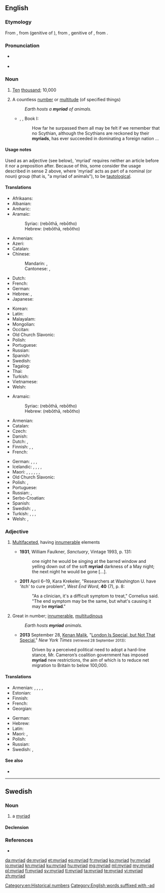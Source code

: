 ==English==
{{was wotd|2009|September|5}}
{{wikipedia}}

===Etymology===
From {{etyl|fr|en}} {{m|fr|myriade}}, from {{etyl|LL.|en}} {{m|la|myriadis}} (genitive of {{m|la|myrias}}), from {{etyl|grc|en}} {{m|grc|μυριάδος}}, genitive of {{m|grc|μυριάς||number of 10,000}}, from {{m|grc|μυρίος||numberless, countless, infinite}}.

===Pronunciation===
* {{a|UK}} {{IPA|/ˈmɪɹiad/|/ˈmɪɹɪəd/|lang=en}}
* {{a|US}} {{IPA|/ˈmɪ.ɹi.æd/|/ˈmɪ.ɹi.əd/|lang=en}}

===Noun===
{{en-noun}}

# {{lb|en|now|_|historical}} [[ten|Ten]] [[thousand]]; 10,000 {{defdate|from 16th c.}}
# A countless [[number]] or [[multitude]] (of specified things) {{defdate|from 16th c.}}
#: ''Earth hosts a '''myriad''' of animals.''
#* {{w|Xenophon}}, ''{{w|Cyropaedia}}'', Book I:
#*: How far he surpassed them all may be felt if we remember that no Scythian, although the Scythians are reckoned by their '''myriads''', has ever succeeded in dominating a foreign nation ...

====Usage notes====
Used as an adjective (see below), 'myriad' requires neither an article before it nor a preposition after. Because of this, some consider the usage described in sense 2 above, where 'myriad' acts as part of a nominal (or noun) group (that is, "a myriad of animals"), to be [[tautological]].

====Translations====
{{trans-top-also|ten thousand|ten thousand}}
* Afrikaans: {{t|af|magdom}}
* Albanian: {{t+|sq|pafundësi}}
* Amharic: {{t|am|እልፍ|tr=′əlf}}
* Aramaic:
*: Syriac: {{t|arc|ܪܒܘܬܐ|f|sc=Syrc}} (rebōthā, rebōtho)
*: Hebrew: {{t|arc|רבותא|f|sc=Hebr}} (rebōthā, rebōtho)
* Armenian: {{t+|hy|բյուր}}
* Azeri: {{t|az|saysız-hesabsız}}
* Catalan: {{t|ca|miríada|f}}
* Chinese:
*: Mandarin: {{t+|cmn|萬|sc=Hani}}, {{t+|cmn|万|tr=wàn|sc=Hani}}
*: Cantonese: {{t|yue|萬|sc=Hani}}, {{t|yue|万|tr=maan6|sc=Hani}}
* Dutch: {{t|nl|myriade|f}}
* French: {{t+|fr|myriade|f}}
* German: {{t+|de|Myriade|f}}
* Hebrew: {{t+|he|רבבה|tr=revava}}, {{qualifier|biblical}} {{t|he|ריבוא|tr=ribo}}
* Japanese: {{t+|ja|万|tr=まん, man}}
{{trans-mid}}
* Korean: {{t+|ko|만|tr=man}}
* Latin: {{t|la|myrias}}
* Malayalam: {{t+|ml|അയുതം}}
* Mongolian: {{t+|mn|түм}}
* Occitan: {{t|oc|miriada|f}}
* Old Church Slavonic: {{t|cu|тьма|f}}
* Polish: {{t|pl|miriada|f}}
* Portuguese: {{t+|pt|miríade|f}}
* Russian: {{t+|ru|мириа́да|f}}
* Spanish: {{t+|es|miríada|f}}
* Swedish: {{t+|sv|myriad|c}}
* Tagalog: {{t|tl|hindi mabilang}}
* Thai: {{t+|th|หมื่น|tr=meun}}
* Turkish: {{t|tr|on bin}}
* Vietnamese: {{t+|vi|vạn}}
* Welsh: {{t|cy|deng mil}}
{{trans-bottom}}

{{trans-top|vast diversity or number}}
* Aramaic:
*: Syriac: {{t|arc|ܪܒܘܬܐ|f|sc=Syrc}} (rebōthā, rebōtho)
*: Hebrew: {{t|arc|רבותא|f|sc=Hebr}} (rebōthā, rebōtho)
* Armenian: {{t+|hy|բյուր}}
* Catalan: {{t|ca|miríada|f}}
* Czech: {{t|cs|myriáda|f}}
* Danish: {{t+|da|myriade|c}}
* Dutch: {{t|nl|een groot aantal}}, {{t|nl|myriade|f}}
* Finnish: {{t+|fi|suunnaton}} {{t+|fi|määrä}}, {{t|fi|myriadi}}, {{t+|fi|lukematon|alt=lukematon määrä}}
* French: {{t+|fr|myriade|f}}
{{trans-mid}}
* German: {{t+|de|Unmenge|f}}, {{t+|de|Myriaden|f-p}}, {{t+|de|Unzahl|f}}, {{t+|de|Vielzahl|f}}
* Icelandic: {{t|is|mýgrútur|m}}, {{t|is|urmull|f}}, {{t|is|ótal|n}}, {{t|is|ógrynni|n}}, {{t+|is|aragrúi|m}}
* Maori: {{t|mi|tuauriuri}}, {{t|mi|takitini}}, {{t|mi|tini ngerongero}}, {{t|mi|tini ngero}}, {{t|mi|tini}}, {{t|mi|mano tini}}, {{t|mi|mano tinitini}}
* Old Church Slavonic: {{t|cu|тьма|f}}
* Polish: {{t+|pl|mnóstwo}}, {{t+|pl|masa}}
* Portuguese: {{t+|pt|miríade|f}}
* Russian: {{t+|ru|мириа́да|f}}, {{t+|ru|тьма|f}}
* Serbo-Croatian: {{t+|sh|mirijada|f}}
* Spanish: {{t+|es|miríada|f}}
* Swedish: {{t+|sv|myriad|c}}, {{t+|sv|otal|n}}, {{t|sv|otalig mängd|c}}
* Turkish: {{t|tr|çok büyük sayı}}, {{t+|tr|pek çok}}, {{qualifier|colloquial}} {{t+|tr|bir sürü}}, {{t+|tr|sayısız}}
* Welsh: {{t|cy|myrdd|m}}, {{t|cy|myrddiwn|m}}
{{trans-bottom}}

===Adjective===
{{en-adj|-}}

# {{lb|en|modifying a singular noun}} [[multifaceted|Multifaceted]], having [[innumerable]] elements {{defdate|from 18th c.}}
#* '''1931''', William Faulkner, ''Sanctuary'', Vintage 1993, p. 131:
#*: one night he would be singing at the barred window and yelling down out of the soft '''myriad''' darkness of a May night; the next night he would be gone [...].
#* '''2011''' April 6–19, Kara Krekeler, "Researchers at Washington U. have 'itch' to cure problem", ''West End Word'', '''40''' (7), p. 8:
#*: "As a clinician, it's a difficult symptom to treat," Cornelius said. "The end symptom may be the same, but what's causing it may be '''myriad'''."
# {{lb|en|modifying a plural noun}} Great in number; [[innumerable]], [[multitudinous]] {{defdate|from 18th c.}}
#: ''Earth hosts '''myriad''' animals.''
#* '''2013''' September 28, [[w:Kenan Malik|Kenan Malik]], "[http://www.nytimes.com/2013/09/29/opinion/sunday/london-is-special-but-not-that-special.html?ref=opinion London Is Special, but Not That Special]," ''New York Times'' <small>(retrieved 28 September 2013)</small>:
#*: Driven by a perceived political need to adopt a hard-line stance, Mr. Cameron’s coalition government has imposed '''myriad''' new restrictions, the aim of which is to reduce net migration to Britain to below 100,000.

====Translations====
{{trans-top|great in number}}
* Armenian: {{t+|hy|բյուրավոր}}, {{t+|hy|անթիվ}}, {{t+|hy|անհամար}}, {{t+|hy|անհաշիվ}}, {{t+|hy|բյուր}}
* Estonian: {{t|et|loendamatu}}
* Finnish: {{t+|fi|lukematon}}
* French: {{t+|fr|nombreux}}
* Georgian: {{t|ka|მირიადი}}
{{trans-mid}}
* German: {{t+|de|unzählig}}
* Hebrew: {{t+|he|רבבה|f|tr=r"vavah|sc=Hebr}}
* Latin: {{t|la|permulti|m-p}}
* Maori: {{t|mi|tini}}, {{t|mi|tinitini}}
* Polish: {{t+|pl|niezliczony}}
* Russian: {{t+|ru|мириады}}
* Swedish: {{t+|sv|otalig}}, {{t+|sv|oräknelig}}
{{trans-bottom}}

====See also====
* {{l|en|plethora}}

[[Category:en:Historical numbers]]
[[Category:English words suffixed with -ad]]

----

==Swedish==

===Noun===
{{sv-noun|c}}

# a [[#English|myriad]]

====Declension====
{{sv-infl-noun-c-er}}

===References===
* {{R:SAOL}}

[[da:myriad]]
[[de:myriad]]
[[et:myriad]]
[[eo:myriad]]
[[fr:myriad]]
[[ko:myriad]]
[[hy:myriad]]
[[io:myriad]]
[[kn:myriad]]
[[ku:myriad]]
[[hu:myriad]]
[[mg:myriad]]
[[ml:myriad]]
[[my:myriad]]
[[pl:myriad]]
[[fi:myriad]]
[[sv:myriad]]
[[tl:myriad]]
[[ta:myriad]]
[[te:myriad]]
[[vi:myriad]]
[[zh:myriad]]
